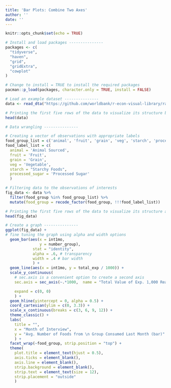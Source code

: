 ```yaml
---
title: 'Bar Plots: Combine Two Axes'
author: ''
date: ''
---
```


```r
knitr::opts_chunk$set(echo = TRUE)
```

```r

# Install and load packages ---------------
packages <- c(
  "tidyverse",
  "haven",
  "grid",
  "gridExtra",
  "cowplot"
)

# Change to install = TRUE to install the required packages
pacman::p_load(packages, character.only = TRUE, install = FALSE)

# Load an example dataset ---------------
data <- read_dta("https://github.com/worldbank/r-econ-visual-library/raw/master/Library/Data/BarPlotsCombineTwoAxes.dta")

# Printing the first five rows of the data to visualize its structure before data wrangling
head(data)

# Data wrangling ---------------

# Creating a vector of observations with appropriate labels 
food_group_list = c('animal', 'fruit', 'grain', 'veg', 'starch', 'processed_sugar')
food_label_list = c(
  animal = 'Animal Sourced',
  fruit = 'Fruit',
  grain = 'Grain',
  veg = 'Vegetable',
  starch = "Starchy Foods",
  processed_sugar = 'Processed Sugar'
  )

# Filtering data to the observations of interests
fig_data <- data %>%
  filter(food_group %in% food_group_list) %>%
  mutate(food_group = recode_factor(food_group, !!!food_label_list))

# Printing the first five rows of the data to visualize its structure after data wrangling
head(fig_data)

# Create a graph ---------------
ggplot(fig_data) +
# fine tuning the graph using alpha and width options
  geom_bar(aes(x = int1mo,
               y = number_group),
            stat = "identity", 
            alpha = .6, # transparency
            width = .4 # bar width
            ) +
  geom_line(aes(x = int1mo, y = total_exp / 1000)) +
  scale_y_continuous(
    # sec.axis is a convenient option to create a second axis
    sec.axis = sec_axis(~.*1000,  name = "Total Value of Exp. 1,000 Real Tz Sh. (line)"), 

    expand = c(0, 0)
    ) +
  geom_hline(yintercept = 0, alpha = 0.5) +
  coord_cartesian(ylim = c(0, 3.3)) +
  scale_x_continuous(breaks = c(3, 6, 9, 12)) +
  theme_classic() +
  labs(
    title = "",
    x = "Month of Interview",
    y = "Avg. Number of Foods from \n Group Consumed Last Month (bar)"
    ) +
  facet_wrap(~food_group, strip.position = "top") +
  theme(
    plot.title = element_text(hjust = 0.5),
    axis.ticks = element_blank(),
    axis.line = element_blank(),
    strip.background = element_blank(),
    strip.text = element_text(size = 12),
    strip.placement = "outside"
    )

```
